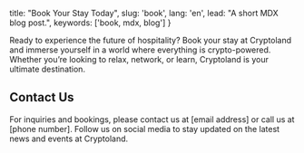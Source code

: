   title: "Book Your Stay Today",
  slug: 'book',
  lang: 'en',
  lead: "A short MDX blog post.",
  keywords: ['book, mdx, blog']
}

Ready to experience the future of hospitality? Book your stay at Cryptoland and immerse yourself in a world where everything is crypto-powered. Whether you’re looking to relax, network, or learn, Cryptoland is your ultimate destination.

## Contact Us
For inquiries and bookings, please contact us at [email address] or call us at [phone number]. Follow us on social media to stay updated on the latest news and events at Cryptoland.